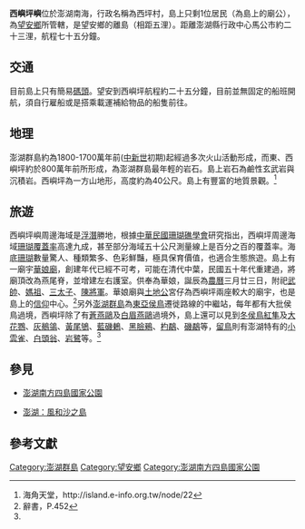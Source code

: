 {{refimprove|time=2013-12-22T09:02:05+00:00}}
{{Infobox islands
| name             = 西嶼坪嶼
| native name      = 
| native name link = 
| etymology        = 
| image name       = 
| image size       = 
| image caption    = 
| image alt        = 
| locator map      = {{澎湖群島主要島嶼位置圖}}
| map              = Taiwan
| map_alt          = 
| map_width        = 
| map_caption      = 西嶼坪嶼在[[台灣|台灣]]的位置
| map_relief       = 
| label            = 
| label_position   = 
| coordinates      = {{coord|23|16|12.14|N|119|30|26.60|E|display=inline,title|type:isle}}
| location         = [[東亞|東亞]]
| archipelago      = [[東亞島弧|東亞島弧]][[澎湖群島|澎湖群島]]
| waterbody        = [[太平洋|太平洋]][[台灣海峽|台灣海峽]]
| total islands    = 
| major islands    =
| area km2         = 0.3477<ref>[https://www.penghu-nsa.gov.tw/AboutUs/A04.htm 澎湖國家風景區管理處 島嶼簡述]</ref>
| area ha          = 
| length km        = 
| width km         = 
| coastline km     = 
| elevation m      = 
| highest mount    = 
| country          = {{ROC}}
| country admin divisions title 1    = [[縣_(中華民國)|縣]]
| country admin divisions 1          = [[澎湖縣|澎湖縣]]
| country admin divisions title 2    = [[鄉_(中華民國)|鄉]]
| country admin divisions 2          = [[望安鄉|望安鄉]]
| country admin divisions title 3    = [[村里|村]]
| country admin divisions 3          = 西坪村
| country capital type               = 
| country capital                    = 
| country largest city type          = 
| country largest city               = 
| country capital and largest city   = 
| country largest city population    = 
| country leader title               = 
| country leader name                = 
| demonym          = 
| population       = 
| population as of = 
| population footnotes = 
| density km2      = 
| ethnic groups    = 
}}
'''西嶼坪嶼'''位於澎湖南海，行政名稱為西坪村，島上只剩1位居民（為島上的廟公），為[[望安鄉|望安鄉]]所管轄，是望安鄉的離島（相距五浬）。距離澎湖縣行政中心馬公市約二十三浬，航程七十五分鐘。

== 交通 ==
目前島上只有簡易[[碼頭|碼頭]]。望安到西嶼坪航程約二十五分鐘，目前並無固定的船班開航，須自行雇船或是搭乘載運補給物品的船隻前往。

== 地理 ==
澎湖群島約為1800-1700萬年前([[中新世|中新世]]初期)起經過多次火山活動形成，而東、西嶼坪約於800萬年前所形成，為澎湖群島最年輕的岩石。島上岩石為鹼性玄武岩與沉積岩。西嶼坪為一方山地形，高度約為40公尺。島上有豐富的地質景觀。<ref name="#1"> 海角天堂，http://island.e-info.org.tw/node/22{{deadlink}}</ref>

== 旅遊 ==
西嶼坪嶼周邊海域是[[浮潛|浮潛]]勝地，根據[[中華民國珊瑚礁學會|中華民國珊瑚礁學會]]研究指出，西嶼坪周邊海域[[珊瑚覆蓋率|珊瑚覆蓋率]]高達九成，甚至部分海域五十公尺測量線上是百分之百的覆蓋率。海底[[珊瑚|珊瑚]]數量驚人、種類繁多、色彩鮮豔，極具保育價值，也適合生態旅遊。島上有一廟宇[[華娘廟|華娘廟]]，創建年代已經不可考，可能在清代中葉，民國五十年代重建過，將廟頂改為燕尾脊，並增建左右護室。供奉為華娘，誕辰為[[農曆|農曆]]三月廿三日，附祀[[武帥|武帥]]、[[媽祖|媽祖]]、[[三太子|三太子]]、[[陳將軍|陳將軍]]。華娘廟與[[土地公|土地公]]宮仔為西嶼坪兩座較大的廟宇，也是島上的[[信仰|信仰]]中心。<ref> 辭書，P.452{{vc}}</ref>另外[[澎湖群島|澎湖群島]]為[[東亞|東亞]][[侯鳥|侯鳥]]遷徙路線的中繼站，每年都有大批侯鳥過境，西嶼坪除了有[[蒼燕鷗|蒼燕鷗]]及[[白眉燕鷗|白眉燕鷗]]過境外，島上還可以見到[[冬侯鳥|冬侯鳥]][[紅隼|紅隼]]及[[大花鷚|大花鷚]]、[[灰鶺鴒|灰鶺鴒]]、[[黃尾鴝|黃尾鴝]]、[[藍磯鶇|藍磯鶇]]、[[黑臉鵐|黑臉鵐]]、[[杓鷸|杓鷸]]、[[磯鷸|磯鷸]]等，[[留鳥|留鳥]]則有澎湖特有的[[小雲雀|小雲雀]]、[[白頭翁|白頭翁]]、[[岩鷺|岩鷺]]等。<ref name="#1"/>

==參見==
*[[澎湖南方四島國家公園|澎湖南方四島國家公園]]

* [[澎湖：風和沙之島|澎湖：風和沙之島]]

==參考文獻==
{{commons category|Xiyuping Island|西嶼坪嶼}}
<div class="references-small">
<references />
</div>

{{台灣地景}}
{{中華民國島嶼}}
[[Category:澎湖群島|Category:澎湖群島]]
[[Category:望安鄉|Category:望安鄉]]
[[Category:澎湖南方四島國家公園|Category:澎湖南方四島國家公園]]
